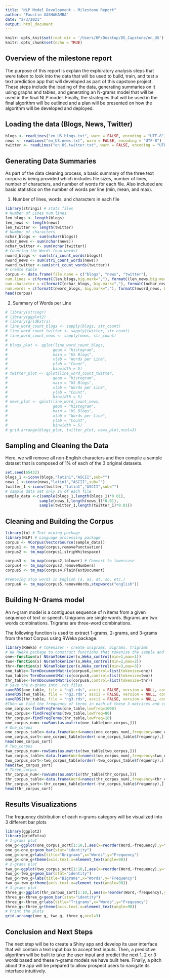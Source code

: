 ```yaml
---
title: "NLP Model Development - Milestone Report"
author: "Faustin GASHAKAMBA"
date: "2/3/2021"
output: html_document
---
```


```r
knitr::opts_knit$set(root.dir = '/Users/HP/Desktop/DS_Capstone/en_US')
knitr::opts_chunk$set(echo = TRUE)
```

## Overview of the milestone report

The purpose of this report is explain the exploratory analysis steps that were taken to look into the data that will be used to build, train, and test a text prediction app that will developed as part of this capstone project. These steps include the loading of the data, generating summaries on it using graphs and tables, and generating an N-grams model that will be used in the final NLP model.
Finally, the strategies that will be used in the final algorithm will be outlined and a plan will be presented on how the algorithm will be developed and deployed.

## Loading  the data (Blogs, News, Twitter)

```r
blogs <- readLines("en_US.blogs.txt", warn = FALSE, encoding = "UTF-8")
news <- readLines("en_US.news.txt", warn = FALSE, encoding = "UTF-8")
twitter <- readLines("en_US.twitter.txt", warn = FALSE, encoding = "UTF-8")
```

## Generating Data Summaries

As part of the  data cleaning process, a basic summary of the three text corpora is being provided which includes file sizes, number of lines, number of characters, and number of words for each file. Also included are basic statistics on the number of words per line (min, mean, and max).

1. Number of lines, words, and characters in each file

```r
library(stringi) # stats files
# Number of Lines num.lines
len_blogs <- length(blogs) 
len_news <- length(news)  
len_twitter <- length(twitter) 
# Number of characters
nchar_blogs <- sum(nchar(blogs))
nchar_news <- sum(nchar(news))
nchar_twitter <- sum(nchar(twitter))
# Counting the Words (num.words)
nword_blogs <- sum(stri_count_words(blogs)) 
nword_news <- sum(stri_count_words(news))  
nword_twitter <-sum(stri_count_words(twitter)) 
# create table 
corpus <- data.frame(file.name = c("blogs", "news", "twitter"),
num.lines = c(formatC(len_blogs,big.mark=","), formatC(len_news,big.mark=","), formatC(len_twitter,big.mark=",")),
num.character = c(formatC(nchar_blogs, big.mark=","), formatC(nchar_news, big.mark=","), formatC(nchar_twitter,big.mark=",")),
num.words = c(formatC(nword_blogs, big.mark=","), formatC(nword_news, big.mark=","), formatC(nword_twitter, big.mark=",")))
head(corpus)
```

2. Summary of Words per Line

```r
# library(stringr)
# library(ggplot2)
# library(gridExtra)
# line_word_count_blogs <- sapply(blogs, str_count)
# line_word_count_twitter <- sapply(twitter, str_count)
# line_word_count_news <- sapply(news, str_count)
# 
# blogs_plot <- qplot(line_word_count_blogs,
#                    geom = "histogram",
#                    main = "US Blogs",
#                    xlab = "Words per Line",
#                    ylab = "Count",
#                    binwidth = 5)
# twitter_plot <- qplot(line_word_count_twitter,
#                    geom = "histogram",
#                    main = "US Blogs",
#                    xlab = "Words per Line",
#                    ylab = "Count",
#                    binwidth = 5)
# news_plot <- qplot(line_word_count_news,
#                    geom = "histogram",
#                    main = "US Blogs",
#                    xlab = "Words per Line",
#                    ylab = "Count",
#                    binwidth = 5)
# grid.arrange(blogs_plot, twitter_plot, news_plot,ncol=3)
```
 
## Sampling and Cleaning the Data

Here, we will remove all non-English characters and then compile a sample dataset that is composed of 1% of each of the 3 original datasets.

```r
set.seed(65432)
blogs_1 <-iconv(blogs,"latin1","ASCII",sub="")
news_1 <-iconv(news,"latin1","ASCII",sub="")
twitter_1 <-iconv(twitter,"latin1","ASCII",sub="")
# sample data set only 1% of each file
sample_data <-c(sample(blogs_1,length(blogs_1)*0.01),
               sample(news_1,length(news_1)*0.01),
               sample(twitter_1,length(twitter_1)*0.01))
```

## Cleaning and Building the Corpus

```r
library(tm) # Text mining package
library(NLP) # Language processing package
corpus <- VCorpus(VectorSource(sample_data))
corpus1 <- tm_map(corpus,removePunctuation)
corpus2 <- tm_map(corpus1,stripWhitespace)

corpus3 <- tm_map(corpus2,tolower) # Convert to lowercase
corpus4 <- tm_map(corpus3,removeNumbers)
corpus5 <- tm_map(corpus4,PlainTextDocument)

#removing stop words in English (a, as, at, so, etc.)
corpus6 <- tm_map(corpus5,removeWords,stopwords("english"))
```

## Building N-Grams model

An n-gram model is a contiguous sequence of n items from a given sequence of text or speech. Unigrams are single words. Bigrams are two words combinations. Trigrams are three-word combinations.

The following function is used to extract 1-grams, 2-grams, and 3-grams from the text Corpus using RWeka package.

```r
library(RWeka) # tokenizer - create unigrams, bigrams, trigrams
# We RWeka package to construct functions that tokenize the sample and construct matrices of uniqrams, bigrams, and trigrams.
one<-function(x) NGramTokenizer(x,Weka_control(min=1,max=1))
two<-function(x) NGramTokenizer(x,Weka_control(min=2,max=2))
thr<-function(x) NGramTokenizer(x,Weka_control(min=3,max=3))
one_table<-TermDocumentMatrix(corpus6,control=list(tokenize=one))
two_table<-TermDocumentMatrix(corpus6,control=list(tokenize=two))
thr_table<-TermDocumentMatrix(corpus6,control=list(tokenize=thr))
# Save the n-grams into .rds files
saveRDS(one_table, file = "ng1.rds", ascii = FALSE, version = NULL, compress = TRUE, refhook = NULL)
saveRDS(two_table, file = "ng2.rds", ascii = FALSE, version = NULL, compress = TRUE, refhook = NULL)
saveRDS(thr_table, file = "ng3.rds", ascii = FALSE, version = NULL, compress = TRUE, refhook = NULL)
#Then we find the frequency of terms in each of these 3 matrices and construct dataframes of these frequencies.
one_corpus<-findFreqTerms(one_table,lowfreq=1000)
two_corpus<-findFreqTerms(two_table,lowfreq=80)
thr_corpus<-findFreqTerms(thr_table,lowfreq=10)
one_corpus_num<-rowSums(as.matrix(one_table[one_corpus,]))
# One_corpus
one_corpus_table<-data.frame(Word=names(one_corpus_num),frequency=one_corpus_num)
one_corpus_sort<-one_corpus_table[order(-one_corpus_table$frequency),]
head(one_corpus_sort)
# Two_corpus
two_corpus_num<-rowSums(as.matrix(two_table[two_corpus,]))
two_corpus_table<-data.frame(Word=names(two_corpus_num),frequency=two_corpus_num)
two_corpus_sort<-two_corpus_table[order(-two_corpus_table$frequency),]
head(two_corpus_sort)
# Three_corpus
thr_corpus_num<-rowSums(as.matrix(thr_table[thr_corpus,]))
thr_corpus_table<-data.frame(Word=names(thr_corpus_num),frequency=thr_corpus_num)
thr_corpus_sort<-thr_corpus_table[order(-thr_corpus_table$frequency),]
head(thr_corpus_sort)
```

## Results Visualizations

The frequency distribution of each n-grams category will be visualized into 3 different bar plots

```r
library(ggplot2)
library(gridExtra)
# 1-grams plot
one_g<-ggplot(one_corpus_sort[1:10,],aes(x=reorder(Word,-frequency),y=frequency,fill=frequency))
one_g<-one_g+geom_bar(stat="identity")
one_g<-one_g+labs(title="Unigrams",x="Words",y="Frequency")
one_g<-one_g+theme(axis.text.x=element_text(angle=90))
# 2-grams plot
two_g<-ggplot(two_corpus_sort[1:10,],aes(x=reorder(Word,-frequency),y=frequency,fill=frequency))
two_g<-two_g+geom_bar(stat="identity")
two_g<-two_g+labs(title="Bigrams",x="Words",y="Frequency")
two_g<-two_g+theme(axis.text.x=element_text(angle=90))
# 3-grams plot
three_g<-ggplot(thr_corpus_sort[1:10,],aes(x=reorder(Word,-frequency),y=frequency,fill=frequency))
three_g<-three_g+geom_bar(stat="identity")
three_g<-three_g+labs(title="Trigrams",x="Words",y="Frequency")
three_g<-three_g+theme(axis.text.x=element_text(angle=90))
# Print the plots
grid.arrange(one_g, two_g, three_g,ncol=3)
```


## Conclusion and Next Steps

The next step will be to create a Shiny app and develop its user interface that will contain a text input box to accept text inputs. Then, a predictive algorithm will be built to take the user input and predict the next 1, 2 or 3 words based and these n-grams models we have built here. 
Finally, a pitch about the app will be prepared to allow prospect users to navigate its interface intuitively. 
